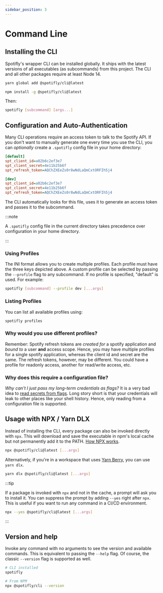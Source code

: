 ```yaml
---
sidebar_position: 3
---
```


# Command Line

## Installing the CLI

Spotifly's wrapper CLI can be installed globally. It ships with the latest versions of all executables (as subcommands) from this project. The CLI and all other packages require at least Node 14.

```bash
yarn global add @spotifly/cli@latest
```

```bash
npm install -g @spotifly/cli@latest
```

Then:

```bash
spotifly [subcommand] [args...]
```

## Configuration and Auto-Authentication

Many CLI operations require an access token to talk to the Spotify API. If you don't want to manually generate one every time you use the CLI, you can _optionally_ create a `.spotifly` config file in your home directory:

```ini
[default]
spt_client_id=a02b6c2ef3e7
spt_client_secret=4e11b25b6f
spt_refresh_token=AQChZXEeZs0r8wNdLaQmCxtORFIh5j4

[dev]
spt_client_id=a02b6c2ef3e7
spt_client_secret=4e11b25b6f
spt_refresh_token=AQChZXEeZs0r8wNdLaQmCxtORFIh5j4
```

The CLI automatically looks for this file, uses it to generate an access token and passes it to the subcommand.

:::note

A `.spotifly` config file in the current directory takes precedence over configuration in your home directory.

:::

### Using Profiles

The INI format allows you to create multiple profiles. Each profile must have the three keys depicted above. A custom profile can be selected by passing the `--profile` flag to any subcommand. If no profile is specified, "default" is used. For example:

```bash
spotifly [subcommand] --profile dev [...args]
```

### Listing Profiles

You can list all available profiles using:

```bash
spotifly profiles
```

### Why would you use different profiles?

Remember: Spotify refresh tokens are _created for_ a spotify application and _bound to_ a user **and** access scope. Hence, you may have multiple profiles for a single spotify application, whereas the client id and secret are the same. The refresh tokens, however, may be different. You could have a profile for readonly access, another for read/write access, etc.

### Why does this require a configuration file?

_Why can't I just pass my long-term credentials as flags?_ It is a very bad idea to [read secrets from flags](https://clig.dev/#arguments-and-flags). Long story short is that your credentials will leak to other places like your shell history. Hence, only reading from a configuration file is supported.

## Usage with NPX / Yarn DLX

Instead of installing the CLI, every package can also be invoked directly with `npx`. This will download and save the executable in npm's local cache but not permanently add it to the PATH. [How NPX works](https://docs.npmjs.com/cli/v7/commands/npx).

```bash
npx @spotifly/cli@latest [...args]
```

Alternatively, if you're in a workspace that uses [Yarn Berry](https://yarnpkg.com/cli/dlx), you can use `yarn dlx`.

```bash
yarn dlx @spotifly/cli@latest [...args]
```

:::tip

If a package is invoked with `npx` and not in the cache, a prompt will ask you to install it. You can suppress the prompt by adding `--yes` right after `npx`. This is useful if you want to run any command in a CI/CD environment.

```bash
npx --yes @spotifly/cli@latest [...args]
```

:::

## Version and help

Invoke any command with no arguments to see the version and available commands. This is equivalent to passing the `--help` flag. Of course, the classic `--version` flag is supported as well.

```bash
# CLI installed
spotifly

# From NPM
npx @spotifly/cli --version
```
